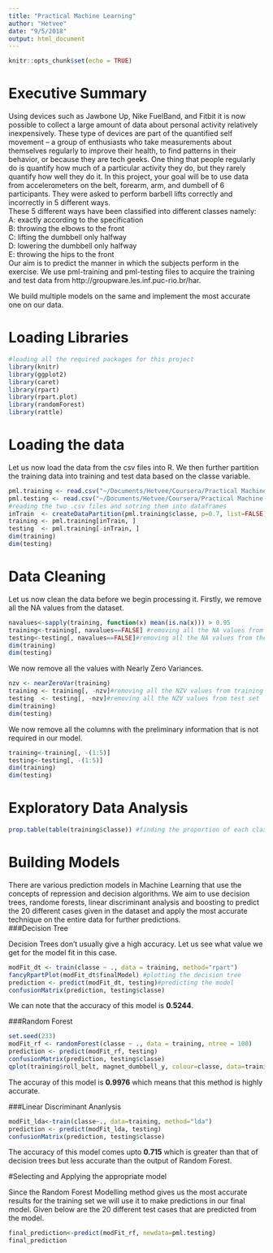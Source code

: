 ```yaml
---
title: "Practical Machine Learning"
author: "Hetvee"
date: "9/5/2018"
output: html_document
---
```


```r
knitr::opts_chunk$set(echo = TRUE)
```

# Executive Summary  
Using devices such as Jawbone Up, Nike FuelBand, and Fitbit it is now possible to collect a large amount of data about personal activity relatively inexpensively. These type of devices are part of the quantified self movement – a group of enthusiasts who take measurements about themselves regularly to improve their health, to find patterns in their behavior, or because they are tech geeks. One thing that people regularly do is quantify how much of a particular activity they do, but they rarely quantify how well they do it. In this project, your goal will be to use data from accelerometers on the belt, forearm, arm, and dumbell of 6 participants. They were asked to perform barbell lifts correctly and incorrectly in 5 different ways.  
These 5 different ways have been classified into different classes namely:  
A: exactly according to the specification  
B: throwing the elbows to the front  
C: lifting the dumbbell only halfway  
D: lowering the dumbbell only halfway  
E: throwing the hips to the front  
Our aim is to predict the manner in which the subjects perform in the exercise. We use pml-training and pml-testing files to acquire the training and test data from http://groupware.les.inf.puc-rio.br/har.  

We build multiple models on the same and implement the most accurate one on our data.  

# Loading Libraries  
```r
#loading all the required packages for this project
library(knitr)
library(ggplot2)
library(caret)
library(rpart)
library(rpart.plot)
library(randomForest)
library(rattle)
```
# Loading the data  
Let us now load the data from the csv files into R. We then further partition the training data into training and test data based on the classe variable.  
  
```r
pml.training <- read.csv("~/Documents/Hetvee/Coursera/Practical Machine Learning/pml-training.csv")
pml.testing <- read.csv("~/Documents/Hetvee/Coursera/Practical Machine Learning/pml-testing.csv")
#reading the two .csv files and sotring them into dataframes
inTrain  <- createDataPartition(pml.training$classe, p=0.7, list=FALSE) #partitioning the training set further into training and testing
training <- pml.training[inTrain, ]
testing  <- pml.training[-inTrain, ]
dim(training)
dim(testing)
```
  
  
# Data Cleaning  
Let us now clean the data before we begin processing it. Firstly, we remove all the NA values from the dataset.  
```r
navalues<-sapply(training, function(x) mean(is.na(x))) > 0.95
training<-training[, navalues==FALSE] #removing all the NA values from training set
testing<-testing[, navalues==FALSE]#removing all the NA values from the testing set
dim(training)
dim(testing)
```
  
We now remove all the values with Nearly Zero Variances.  
```r
nzv <- nearZeroVar(training)
training <- training[, -nzv]#removing all the NZV values from training set
testing  <- testing[, -nzv]#removing all the NZV values from test set
dim(training)
dim(testing)
```
  
We now remove all the columns with the preliminary information that is not required in our model.  
```r
training<-training[, -(1:5)]
testing<-testing[, -(1:5)]
dim(training)
dim(testing)
```
  
# Exploratory Data Analysis  
  
```r
prop.table(table(training$classe)) #finding the proportion of each class and plotting a table
```
  
  
# Building Models  
  
There are various prediction models in Machine Learning that use the concepts of repression and decision algorithms. We aim to use decision trees, randome forests, linear discriminant analysis and boosting to predict the 20 different cases given in the dataset and apply the most accurate technique on the entire data for further predictions.    
###Decision Tree  
  
Decision Trees don't usually give a high accuracy. Let us see what value we get for the model fit in this case.  
```r
modFit_dt <- train(classe ~ ., data = training, method="rpart")
fancyRpartPlot(modFit_dt$finalModel) #plotting the decision tree
prediction <- predict(modFit_dt, testing)#predicting the model
confusionMatrix(prediction, testing$classe)
```
  
We can note that the accuracy of this model is **0.5244**.  
  
###Random Forest  
```r
set.seed(233)
modFit_rf <- randomForest(classe ~ ., data = training, ntree = 100)
prediction <- predict(modFit_rf, testing)
confusionMatrix(prediction, testing$classe)
qplot(training$roll_belt, magnet_dumbbell_y, colour=classe, data=training)  
```
  
The accuray of this model is **0.9976** which means that this method is highly accurate.  
  
###Linear Discriminant Ananlysis  
  
```r
modFit_lda<-train(classe~., data=training, method="lda")
prediction <- predict(modFit_lda, testing)
confusionMatrix(prediction, testing$classe)
```
  
The accuracy of this model comes upto **0.715** which is greater than that of decision trees but less accurate than the output of Random Forest.  
  
#Selecting and Applying the appropriate model  
  
Since the Random Forest Modelling method gives us the most accurate results for the training set we will use it to make predictions in our final model. Given below are the 20 different test cases that are predicted from the model.  
  
```r
final_prediction<-predict(modFit_rf, newdata=pml.testing)
final_prediction
```
  